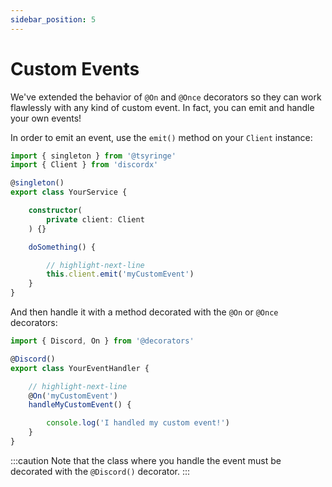 ```yaml
---
sidebar_position: 5
---
```


# Custom Events

We've extended the behavior of `@On` and `@Once` decorators so they can work flawlessly with any kind of custom event.
In fact, you can emit and handle your own events!

In order to emit an event, use the `emit()` method on your `Client` instance:

```ts
import { singleton } from '@tsyringe'
import { Client } from 'discordx'

@singleton()
export class YourService {

    constructor(
        private client: Client
    ) {}

    doSomething() {

        // highlight-next-line
        this.client.emit('myCustomEvent')
    }
}
```

And then handle it with a method decorated with the `@On` or `@Once` decorators:

```ts
import { Discord, On } from '@decorators'

@Discord()
export class YourEventHandler {

    // highlight-next-line
    @On('myCustomEvent')
    handleMyCustomEvent() {

        console.log('I handled my custom event!')
    }
}
```

:::caution
Note that the class where you handle the event must be decorated with the `@Discord()` decorator.
:::